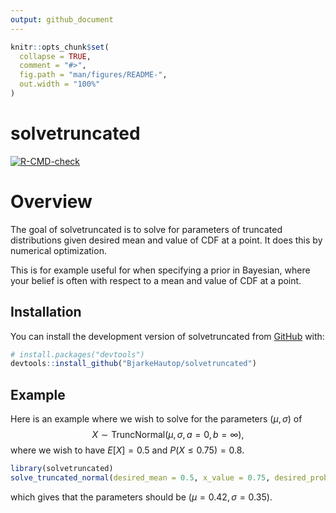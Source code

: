 ```yaml
---
output: github_document
---
```


<!-- README.md is generated from README.Rmd. Please edit that file -->

```r
knitr::opts_chunk$set(
  collapse = TRUE,
  comment = "#>",
  fig.path = "man/figures/README-",
  out.width = "100%"
)
```

# solvetruncated

<!-- badges: start -->
[![R-CMD-check](https://github.com/BjarkeHautop/solvetruncated/actions/workflows/R-CMD-check.yaml/badge.svg)](https://github.com/BjarkeHautop/solvetruncated/actions/workflows/R-CMD-check.yaml)
<!-- badges: end -->

# Overview 

The goal of solvetruncated is to solve for parameters of truncated distributions
given desired mean and value of CDF at a point. It does this by numerical optimization.

This is for example useful for when 
specifying a prior in Bayesian, where your belief is often with respect to a mean and 
value of CDF at a point. 

## Installation

You can install the development version of solvetruncated from [GitHub](https://github.com/) with:

``` r
# install.packages("devtools")
devtools::install_github("BjarkeHautop/solvetruncated")
```

## Example

Here is an example where we wish to solve for the parameters
$(\mu, \sigma)$ of
$$X \sim \text{TruncNormal}(\mu, \sigma, a=0, b=\infty),$$ where we wish to have
$E[X]=0.5$ and $P(X\leq 0.75)=0.8$.

```r
library(solvetruncated)
solve_truncated_normal(desired_mean = 0.5, x_value = 0.75, desired_prob = 0.8, a = 0, b = Inf)
```

which gives that the parameters should be $(\mu=0.42, \sigma=0.35)$.
